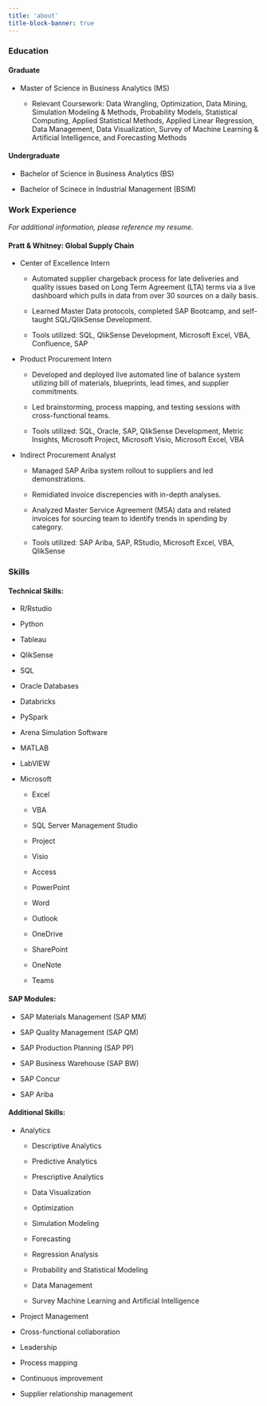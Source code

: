 ```yaml
---
title: 'about'
title-block-banner: true
---
```


### Education

#### Graduate

-   Master of Science in Business Analytics (MS)

    -   Relevant Coursework: Data Wrangling, Optimization, Data Mining, Simulation Modeling & Methods, Probability Models, Statistical Computing, Applied Statistical Methods, Applied Linear Regression, Data Management, Data Visualization, Survey of Machine Learning & Artificial Intelligence, and Forecasting Methods

#### Undergraduate

-   Bachelor of Science in Business Analytics (BS)

-   Bachelor of Scinece in Industrial Management (BSIM)

### Work Experience

*For additional information, please reference my resume.*

#### Pratt & Whitney: Global Supply Chain

-   Center of Excellence Intern

    -   Automated supplier chargeback process for late deliveries and quality issues based on Long Term Agreement (LTA) terms via a live dashboard which pulls in data from over 30 sources on a daily basis.

    -   Learned Master Data protocols, completed SAP Bootcamp, and self-taught SQL/QlikSense Development.

    -   Tools utilized: SQL, QlikSense Development, Microsoft Excel, VBA, Confluence, SAP

-   Product Procurement Intern

    -   Developed and deployed live automated line of balance system utilizing bill of materials, blueprints, lead times, and supplier commitments.

    -   Led brainstorming, process mapping, and testing sessions with cross-functional teams.

    -   Tools utilized: SQL, Oracle, SAP, QlikSense Development, Metric Insights, Microsoft Project, Microsoft Visio, Microsoft Excel, VBA

-   Indirect Procurement Analyst

    -   Managed SAP Ariba system rollout to suppliers and led demonstrations.

    -   Remidiated invoice discrepencies with in-depth analyses.

    -   Analyzed Master Service Agreement (MSA) data and related invoices for sourcing team to identify trends in spending by category.

    -   Tools utilized: SAP Ariba, SAP, RStudio, Microsoft Excel, VBA, QlikSense

### Skills

#### Technical Skills:

-   R/Rstudio

-   Python

-   Tableau

-   QlikSense

-   SQL

-   Oracle Databases

-   Databricks

-   PySpark

-   Arena Simulation Software

-   MATLAB

-   LabVIEW

-   Microsoft

    -   Excel

    -   VBA

    -   SQL Server Management Studio

    -   Project

    -   Visio

    -   Access

    -   PowerPoint

    -   Word

    -   Outlook

    -   OneDrive

    -   SharePoint

    -   OneNote

    -   Teams

#### SAP Modules:

-   SAP Materials Management (SAP MM)

-   SAP Quality Management (SAP QM)

-   SAP Production Planning (SAP PP)

-   SAP Business Warehouse (SAP BW)

-   SAP Concur

-   SAP Ariba

#### Additional Skills:

-   Analytics

    -   Descriptive Analytics

    -   Predictive Analytics

    -   Prescriptive Analytics

    -   Data Visualization

    -   Optimization

    -   Simulation Modeling

    -   Forecasting

    -   Regression Analysis

    -   Probability and Statistical Modeling

    -   Data Management

    -   Survey Machine Learning and Artificial Intelligence

-   Project Management

-   Cross-functional collaboration

-   Leadership

-   Process mapping

-   Continuous improvement

-   Supplier relationship management
